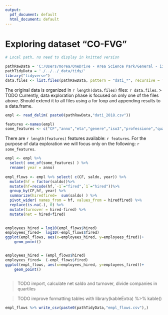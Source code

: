 ```yaml
---
output:
  pdf_document: default
  html_document: default
---
```

# Exploring dataset "CO-FVG" 


```r
# Local path, no need to display in knitted version

pathRawData = 'C:/Users/morea/OneDrive - Area Science Park/General - iifvg lavoro/DatiElaborati/Riservati/'
pathTidyData = './../../_data/tidy/'
library("tidyverse")
data.files <- list.files(pathRawData, pattern = "dati_*", recursive = TRUE )
```


The original data is organized in `r length(data.files)` files: `r data.files`. 
> TODO Currently, data exploration phase is focused on only one of the files above. Should extend it to all files using a for loop and appending results to a data.frame.

```r
empl <- read_delim( paste0(pathRawData,"dati_2018.csv")) 

features <-names(empl)
some_features <- c("CF","anno","eta","genere","iso3","professione","qualifica","saldo")


```

 There are `r length(features)` features available: `r features`. For the purpose of data exploration we will focus only on the following: `r some_features`.


```r

empl <- empl %>%  
  select( one_of(some_features) ) %>%
  rename( year = anno)
 
empl_flows <- empl %>% select( c(CF, saldo, year)) %>%  
  mutate(hf = factor(saldo))%>% 
  mutate(hf=recode(hf,`-1`="fired",`1`="hired"))%>%
  group_by(CF,hf, year) %>% 
  summarize(hiredfired=  sum(saldo) ) %>% 
  pivot_wider( names_from = hf, values_from = hiredfired) %>%
  replace(is.na(.), 0) %>%
  mutate(turnover = hired-fired) %>%
  mutate(net = hired+fired) 
 
```


```r
employees_hired = log10(empl_flows$hired)
employees_fired=  log10(-empl_flows$fired)
ggplot(empl_flows, aes(x=employees_hired, y=employees_fired))+
    geom_point()



```



```r
employees_hired = (empl_flows$hired)
employees_fired=  (-empl_flows$fired)
ggplot(empl_flows, aes(x=employees_hired, y=employees_fired))+
    geom_point()



```
 > TODO import, calculate net saldo and turnover, divide companies in quartiles

> TODO improve formatting tables with library(kableExtra) %>% kable()


```r
empl_flows %>% write_csv(paste0(pathTidyData,"empl_flows.csv"),)
```

